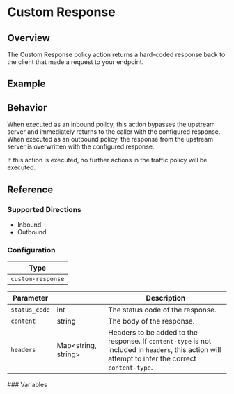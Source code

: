 
# Custom Response

## Overview

The Custom Response policy action returns a hard-coded response back to the client that made a request to your endpoint.

## Example

<ExampleHTTP />

## Behavior

When executed as an inbound policy, this action bypasses the upstream server and immediately returns to the caller with
the configured response. When executed as an outbound policy, the response from the upstream server is overwritten with the
configured response.

If this action is executed, no further actions in the traffic policy will be executed.

## Reference

### Supported Directions

- Inbound
- Outbound

### Configuration

| Type              |
| ----------------- |
| `custom-response` |

| Parameter     | &nbsp;                    | Description                                                                                                                                        |
| ------------- | ------------------------- | -------------------------------------------------------------------------------------------------------------------------------------------------- |
| `status_code` | int                       | The status code of the response.                                                                                                                   |
| `content`     | string                    | The body of the response.                                                                                                                          |
| `headers`     | Map&lt;string, string&gt; | Headers to be added to the response. If `content-type` is not included in `headers`, this action will attempt to infer the correct `content-type`. |

<VariableInterpolation type="custom-response" />
### Variables
<HttpHeaderTemplates />
